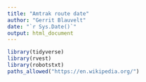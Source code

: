 ```yaml
---
title: "Amtrak route date"
author: "Gerrit Blauvelt"
date: "`r Sys.Date()`"
output: html_document
---
```


```r
library(tidyverse)
library(rvest)
library(robotstxt)
paths_allowed("https://en.wikipedia.org/")
```